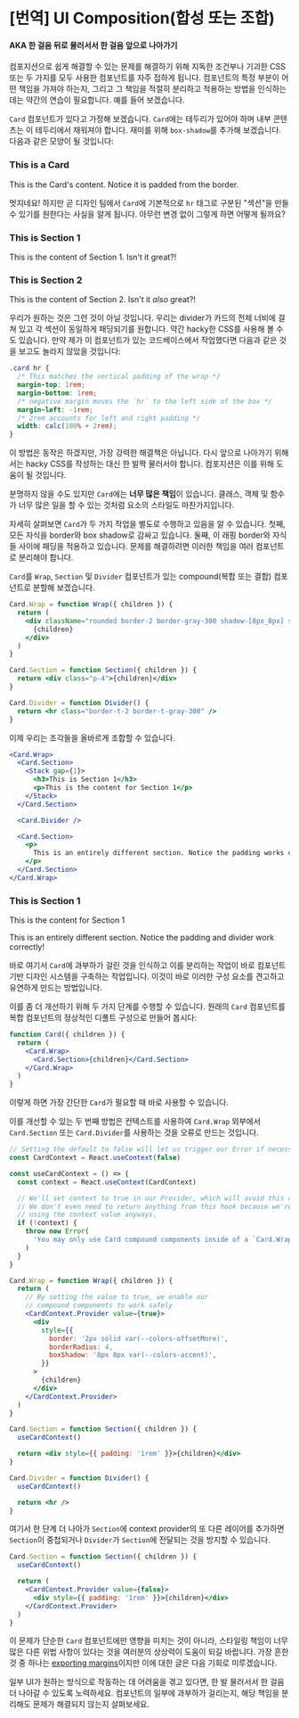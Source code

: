 
# [번역] UI Composition(합성 또는 조합)
#### AKA 한 걸음 뒤로 물러서서 한 걸음 앞으로 나아가기

컴포지션으로 쉽게 해결할 수 있는 문제를 해결하기 위해 지독한 조건부나 기괴한 CSS 또는 두 가지를 모두 사용한 컴포넌트를 자주 접하게 됩니다. 
컴포넌트의 특정 부분이 어떤 책임을 가져야 하는지, 그리고 그 책임을 적절히 분리하고 적용하는 방법을 인식하는 데는 약간의 연습이 필요합니다. 예를 들어 보겠습니다.

`Card` 컴포넌트가 있다고 가정해 보겠습니다. `Card`에는 테두리가 있어야 하며 내부 콘텐츠는 이 테두리에서 채워져야 합니다. 재미를 위해 `box-shadow`를 추가해 보겠습니다. 다음과 같은 모양이 될 것입니다:

<div className="not-markdown">
  <Flex justify={'center'} mt={'xl'} mb={'xl'}>
    <Card>
      <Stack gap={'md'}>
        <h3>This is a Card</h3>
        <p>This is the Card's content. Notice it is padded from the border.</p>
      </Stack>
    </Card>
  </Flex>
</div>


멋지네요! 하지만 곧 디자인 팀에서 `Card`에 기본적으로 `hr` 태그로 구분된 "섹션"을 만들 수 있기를 원한다는 사실을 알게 됩니다. 아무런 변경 없이 그렇게 하면 어떻게 될까요?


<div className="not-markdown">
  <Flex justify={'center'} mt={'xl'} mb={'xl'}>
    <Card>
      <Stack gap={'md'}>
        <h3>This is Section 1</h3>
        <p>This is the content of Section 1. Isn't it great?!</p>
      </Stack>
      <Divider />
      <Stack gap={'md'}>
        <h3>This is Section 2</h3>
        <p>This is the content of Section 2. Isn't it <em>also</em> great?!</p>
      </Stack>
    </Card>
  </Flex>
</div>


우리가 원하는 것은 그런 것이 아닐 것입니다. 우리는 divider가 카드의 전체 너비에 걸쳐 있고 각 섹션이 동일하게 패딩되기를 원합니다. 약간 hacky한 CSS를 사용해 볼 수도 있습니다. 만약 제가 이 컴포넌트가 있는 코드베이스에서 작업했다면 다음과 같은 것을 보고도 놀라지 않았을 것입니다:




```css
.card hr {
  /* This matches the vertical padding of the wrap */
  margin-top: 1rem;
  margin-bottom: 1rem;
  /* negative margin moves the `hr` to the left side of the box */
  margin-left: -1rem;
  /* 2rem accounts for left and right padding */
  width: calc(100% + 2rem);
}
```

이 방법은 동작은 하겠지만, 가장 강력한 해결책은 아닙니다. 다시 앞으로 나아가기 위해서는 hacky CSS를 작성하는 대신 한 발짝 물러서야 합니다. 컴포지션은 이를 위해 도움이 될 것입니다.

분명하지 않을 수도 있지만 `Card`에는 **너무 많은 책임**이 있습니다. 클래스, 객체 및 함수가 너무 많은 일을 할 수 있는 것처럼 요소의 스타일도 마찬가지입니다.

자세히 살펴보면 `Card`가 두 가지 작업을 별도로 수행하고 있음을 알 수 있습니다. 첫째, 모든 자식을 border와 box shadow로 감싸고 있습니다. 
둘째, 이 래핑 border와 자식들 사이에 패딩을 적용하고 있습니다. 문제를 해결하려면 이러한 책임을 여러 컴포넌트로 분리해야 합니다.

`Card`를 `Wrap`, `Section` 및 `Divider` 컴포넌트가 있는 compound(복합 또는 결합) 컴포넌트로 분할해 보겠습니다.

```jsx
Card.Wrap = function Wrap({ children }) {
  return (
    <div className="rounded border-2 border-gray-300 shadow-[8px_8px] shadow-accent">
      {children}
    </div>
  )
}

Card.Section = function Section({ children }) {
  return <div class="p-4">{children}</div>
}

Card.Divider = function Divider() {
  return <hr class="border-t-2 border-t-gray-300" />
}
```

이제 우리는 조각들을 올바르게 조합할 수 있습니다.

```jsx
<Card.Wrap>
  <Card.Section>
    <Stack gap={1}>
      <h3>This is Section 1</h3>
      <p>This is the content for Section 1</p>
    </Stack>
  </Card.Section>

  <Card.Divider />

  <Card.Section>
    <p>
      This is an entirely different section. Notice the padding works correctly!
    </p>
  </Card.Section>
</Card.Wrap>
```

<div className="not-markdown">
  <Flex justify={'center'} mt={'xl'} mb={'xl'}>
    <Card.Wrap>
      <Card.Section>
        <Stack gap={'md'}>
          <h3 class="font-sans text-xl">This is Section 1</h3>
          <p>This is the content for Section 1</p>
        </Stack>
      </Card.Section>
      <Card.Divider />
      <Card.Section>
        <p>
          This is an entirely different section. Notice the padding and divider
          work correctly!
        </p>
      </Card.Section>
    </Card.Wrap>
  </Flex>
</div>

바로 여기서 `Card`에 과부하가 걸린 것을 인식하고 이를 분리하는 작업이 바로 컴포넌트 기반 디자인 시스템을 구축하는 작업입니다. 이것이 바로 이러한 구성 요소를 견고하고 유연하게 만드는 방법입니다.

이를 좀 더 개선하기 위해 두 가지 단계를 수행할 수 있습니다. 원래의 `Card` 컴포넌트를 복합 컴포넌트의 정상적인 디폴트 구성으로 만들어 봅시다:

```jsx
function Card({ children }) {
  return (
    <Card.Wrap>
      <Card.Section>{children}</Card.Section>
    </Card.Wrap>
  )
}
```

이렇게 하면 가장 간단한 `Card`가 필요할 때 바로 사용할 수 있습니다.

이를 개선할 수 있는 두 번째 방법은 컨텍스트를 사용하여 `Card.Wrap` 외부에서 `Card.Section` 또는 `Card.Divider`를 사용하는 것을 오류로 만드는 것입니다.

```jsx
// Setting the default to false will let us trigger our Error if necessary
const CardContext = React.useContext(false)

const useCardContext = () => {
  const context = React.useContext(CardContext)

  // We'll set context to true in our Provider, which will avoid this condition
  // We don't even need to return anything from this hook because we're not
  // using the context value anyways.
  if (!context) {
    throw new Error(
      'You may only use Card compound components inside of a `Card.Wrap` component',
    )
  }
}

Card.Wrap = function Wrap({ children }) {
  return (
    // By setting the value to true, we enable our
    // compound components to work safely
    <CardContext.Provider value={true}>
      <div
        style={{
          border: '2px solid var(--colors-offsetMore)',
          borderRadius: 4,
          boxShadow: '8px 8px var(--colors-accent)',
        }}
      >
        {children}
      </div>
    </CardContext.Provider>
  )
}

Card.Section = function Section({ children }) {
  useCardContext()

  return <div style={{ padding: '1rem' }}>{children}</div>
}

Card.Divider = function Divider() {
  useCardContext()

  return <hr />
}
```

여기서 한 단계 더 나아가 `Section`에 context provider의 또 다른 레이어를 추가하면 `Section`이 중첩되거나 `Divider`가 `Section`에 전달되는 것을 방지할 수 있습니다.

```jsx
Card.Section = function Section({ children }) {
  useCardContext()

  return (
    <CardContext.Provider value={false}>
      <div style={{ padding: '1rem' }}>{children}</div>
    </CardContext.Provider>
  )
}
```

이 문제가 단순한 `Card` 컴포넌트에만 영향을 미치는 것이 아니라, 스타일링 책임이 너무 많은 다른 위법 사항이 있다는 것을 여러분의 상상력이 도움이 되길 바랍니다. 가장 흔한 것 중 하나는 [exporting margins](https://mxstbr.com/thoughts/margin/)이지만 이에 대한 글은 다음 기회로 미루겠습니다.

일부 UI가 원하는 방식으로 작동하는 데 어려움을 겪고 있다면, 한 발 물러서서 한 걸음 더 나아갈 수 있도록 노력하세요. 컴포넌트의 일부에 과부하가 걸리는지, 해당 책임을 분리해도 문제가 해결되지 않는지 살펴보세요.
